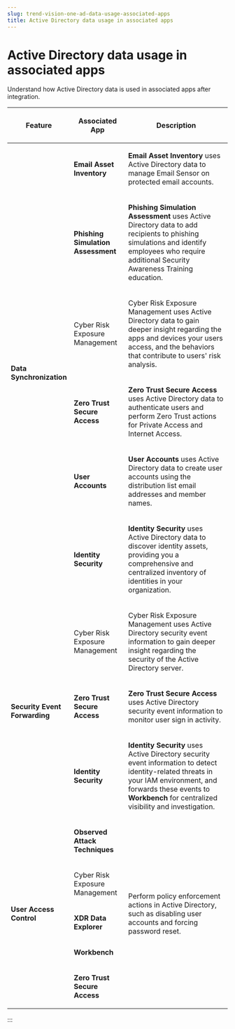 ```yaml
---
slug: trend-vision-one-ad-data-usage-associated-apps
title: Active Directory data usage in associated apps
---
```

# Active Directory data usage in associated apps

Understand how Active Directory data is used in associated apps after integration.

<table>
<colgroup>
<col style="width: 25%" />
<col style="width: 25%" />
<col style="width: 50%" />
</colgroup>
<thead>
<tr>
<th><p>Feature</p></th>
<th><p>Associated App</p></th>
<th><p>Description</p></th>
</tr>
</thead>
<tbody>
<tr>
<td rowspan="6" style="vertical-align: middle"><p><strong>Data Synchronization</strong></p></td>
<td><p><strong>Email Asset Inventory</strong></p></td>
<td><p><strong>Email Asset Inventory</strong> uses Active Directory data to manage Email Sensor on protected email accounts.</p></td>
</tr>
<tr>
<td><p><strong>Phishing Simulation Assessment</strong></p></td>
<td><p><strong>Phishing Simulation Assessment</strong> uses Active Directory data to add recipients to phishing simulations and identify employees who require additional Security Awareness Training education.</p></td>
</tr>
<tr>
<td><p>Cyber Risk Exposure Management</p></td>
<td><p>Cyber Risk Exposure Management uses Active Directory data to gain deeper insight regarding the apps and devices your users access, and the behaviors that contribute to users' risk analysis.</p></td>
</tr>
<tr>
<td><p><strong>Zero Trust Secure Access</strong></p></td>
<td><p><strong>Zero Trust Secure Access</strong> uses Active Directory data to authenticate users and perform Zero Trust actions for Private Access and Internet Access.</p></td>
</tr>
<tr>
<td><p><strong>User Accounts</strong></p></td>
<td><p><strong>User Accounts</strong> uses Active Directory data to create user accounts using the distribution list email addresses and member names.</p></td>
</tr>
<tr>
<td><p><strong>Identity Security</strong></p></td>
<td><p><strong>Identity Security</strong> uses Active Directory data to discover identity assets, providing you a comprehensive and centralized inventory of identities in your organization.</p></td>
</tr>
<tr>
<td rowspan="3" style="vertical-align: middle"><p><strong>Security Event Forwarding</strong></p></td>
<td><p>Cyber Risk Exposure Management</p></td>
<td><p>Cyber Risk Exposure Management uses Active Directory security event information to gain deeper insight regarding the security of the Active Directory server.</p></td>
</tr>
<tr>
<td><p><strong>Zero Trust Secure Access</strong></p></td>
<td><p><strong>Zero Trust Secure Access</strong> uses Active Directory security event information to monitor user sign in activity.</p></td>
</tr>
<tr>
<td><p><strong>Identity Security</strong></p></td>
<td><p><strong>Identity Security</strong> uses Active Directory security event information to detect identity-related threats in your IAM environment, and forwards these events to <strong>Workbench</strong> for centralized visibility and investigation.</p></td>
</tr>
<tr>
<td rowspan="5" style="vertical-align: middle"><p><strong>User Access Control</strong></p></td>
<td><p><strong>Observed Attack Techniques</strong></p></td>
<td rowspan="5" style="vertical-align: middle"><p>Perform policy enforcement actions in Active Directory, such as disabling user accounts and forcing password reset.</p></td>
</tr>
<tr>
<td><p>Cyber Risk Exposure Management</p></td>
</tr>
<tr>
<td><p><strong>XDR Data Explorer</strong></p></td>
</tr>
<tr>
<td><p><strong>Workbench</strong></p></td>
</tr>
<tr>
<td><p><strong>Zero Trust Secure Access</strong></p></td>
</tr>
</tbody>
</table>
:::
